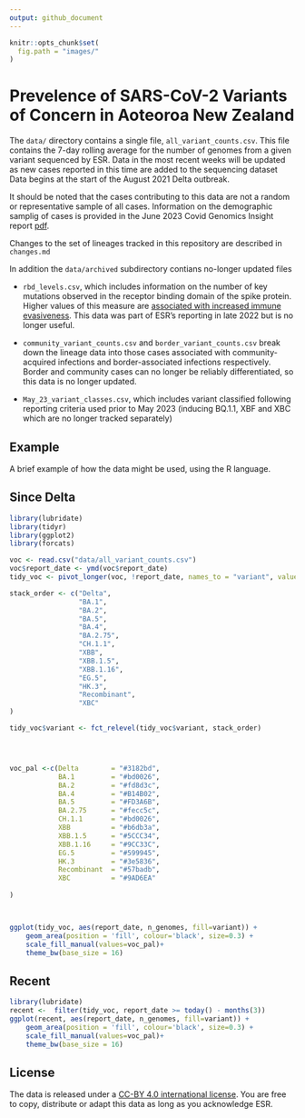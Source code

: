 ```yaml
---
output: github_document
---
```


```r
knitr::opts_chunk$set(
  fig.path = "images/"
)
```



# Prevelence of SARS-CoV-2 Variants of Concern in Aoteoroa New Zealand

The `data/` directory contains a single file,  `all_variant_counts.csv`. This file contains 
the 7-day rolling average for the number of genomes from a given variant sequenced by 
ESR. Data in the most recent weeks will be updated as new cases reported in this time 
are added to the sequencing dataset  Data begins at the start of the August 2021 Delta outbreak. 

It should be noted that the cases contributing to this data are not a random or representative
sample of all cases. Information on the demographic samplig of cases is provided in
the June 2023 Covid Genomics Insight report [pdf](https://www.esr.cri.nz/assets/HEALTH-CONTENT/COVID-Genomics-Insights-Dashboard-CGID/CGID_38_Report.pdf).

Changes to the set of lineages tracked in this repository are described in `changes.md`

In addition the `data/archived` subdirectory contians no-longer updated files


* `rbd_levels.csv`, which  includes information on the number of key
mutations observed in the receptor binding domain of the spike protein. Higher values
of this measure are [associated with increased immune evasiveness](https://virological.org/t/sars-cov-2-evolution-post-omicron/911). This data was
part of ESR's reporting in late 2022 but is no longer useful.


* `community_variant_counts.csv` and  `border_variant_counts.csv` break down the 
lineage data into those cases associated with community-acquired infections and 
border-associated infections respectively. Border and community cases can no
longer be reliably differentiated, so this data is no longer updated.


* `May_23_variant_classes.csv`, which includes variant classified following 
reporting criteria used prior to May 2023 (inducing BQ.1.1, XBF and XBC which 
are no longer tracked separately)

## Example

A brief example of how the data might be used, using the R language.

## Since Delta

```r
library(lubridate)
library(tidyr)
library(ggplot2)
library(forcats)

voc <- read.csv("data/all_variant_counts.csv")
voc$report_date <- ymd(voc$report_date)
tidy_voc <- pivot_longer(voc, !report_date, names_to = "variant", values_to = "n_genomes")

stack_order <- c("Delta", 
                 "BA.1", 
                 "BA.2", 
                 "BA.5", 
                 "BA.4", 
                 "BA.2.75", 
                 "CH.1.1", 
                 "XBB", 
                 "XBB.1.5", 
                 "XBB.1.16",
                 "EG.5",
                 "HK.3",
                 "Recombinant",
                 "XBC"
)

tidy_voc$variant <- fct_relevel(tidy_voc$variant, stack_order)




voc_pal <-c(Delta        = "#3182bd", 
            BA.1         = "#bd0026", 
            BA.2         = "#fd8d3c", 
            BA.4         = "#B14B02",
            BA.5         = "#FD3A6B",
            BA.2.75      = "#fecc5c", 
            CH.1.1       = "#bd0026",
            XBB          = "#b6db3a",
            XBB.1.5      = "#5CCC34", 
            XBB.1.16     = "#9CC33C",
            EG.5         = "#599945",
            HK.3         = "#3e5836",
            Recombinant  = "#57badb", 
            XBC          = "#9AD6EA"
            
)



ggplot(tidy_voc, aes(report_date, n_genomes, fill=variant)) + 
    geom_area(position = 'fill', colour='black', size=0.3) +
    scale_fill_manual(values=voc_pal)+
    theme_bw(base_size = 16)  

```



## Recent


```r
library(lubridate)
recent <-  filter(tidy_voc, report_date >= today() - months(3))
ggplot(recent, aes(report_date, n_genomes, fill=variant)) + 
    geom_area(position = 'fill', colour='black', size=0.3) +
    scale_fill_manual(values=voc_pal)+
    theme_bw(base_size = 16)
```

## License 

The data is released under a [CC-BY 4.0 international license](https://creativecommons.org/licenses/by/4.0/). You are free to copy, distribute or adapt this data as long as you acknowledge ESR. 



